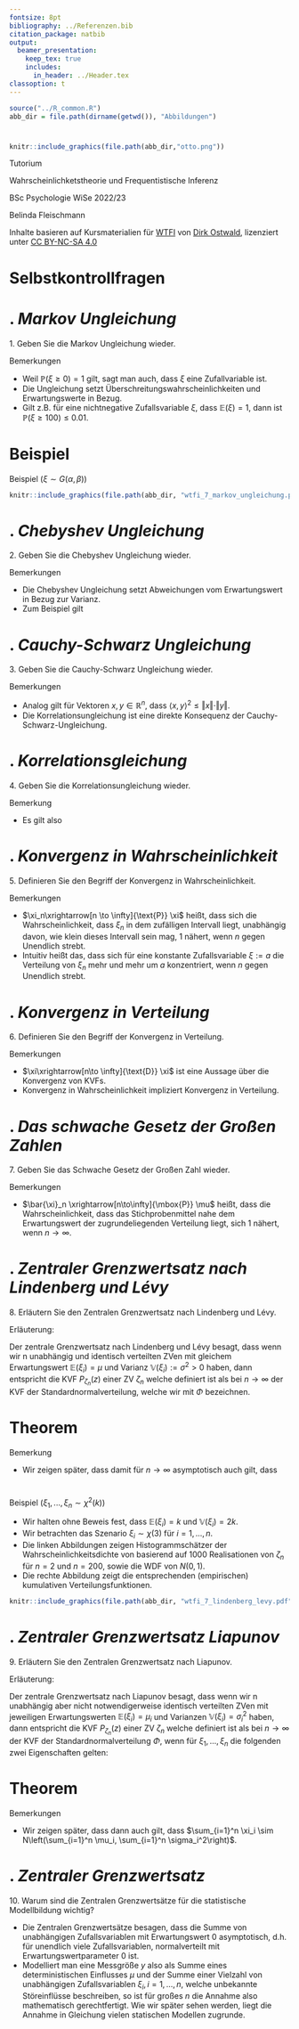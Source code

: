 ```yaml
---
fontsize: 8pt
bibliography: ../Referenzen.bib
citation_package: natbib
output:
  beamer_presentation:
    keep_tex: true
    includes:
      in_header: ../Header.tex
classoption: t  
---
```



```r
source("../R_common.R")
abb_dir = file.path(dirname(getwd()), "Abbildungen")
```

#  {.plain}
\center
```r
knitr::include_graphics(file.path(abb_dir,"otto.png"))
```

\vspace{2mm}

\huge
Tutorium 

\Large
Wahrscheinlichketstheorie und Frequentistische Inferenz
\vspace{4mm}

\normalsize
BSc Psychologie WiSe 2022/23

\vspace{12mm}
\normalsize
Belinda Fleischmann

\vspace{3mm}
\scriptsize
Inhalte basieren auf Kursmaterialien für [WTFI](https://www.ipsy.ovgu.de/Institut/Abteilungen+des+Institutes/Methodenlehre+I+_+Experimentelle+und+Neurowissenschaftliche+Psychologie/Lehre/Wintersemester+2023/Wahrscheinlichkeitstheorie+und+Frequentistische+Inferenz.html) von [Dirk Ostwald](https://www.ipsy.ovgu.de/Institut/Abteilungen+des+Institutes/Methodenlehre+I+_+Experimentelle+und+Neurowissenschaftliche+Psychologie/Team/Dirk+Ostwald.html), lizenziert unter [CC BY-NC-SA 4.0](https://creativecommons.org/licenses/by-sa/4.0/deed.de)



#  {.plain}
\vfill
\center
\huge
\text{(7) Ungleichungen und Grenzwerte}

# Selbstkontrollfragen
\small
\vfill

\begin{enumerate}
\item Geben Sie die Markov Ungleichung wieder.
\item Geben Sie die Chebyshev Ungleichung wieder.
\item Geben Sie die Cauchy-Schwarz Ungleichung wieder.
\item Geben Sie die Korrelationsungleichung wieder.
\item Definieren Sie den Begriff der Konvergenz in Wahrscheinlichkeit.
\item Definieren Sie den Begriff der Konvergenz in Verteilung.
\item Geben Sie das Schwache Gesetz der Großen Zahl wieder.
\item Erläutern Sie den Zentralen Grenzwertsatz nach Lindenberg und Lévy.
\item Erläutern Sie den Zentralen Grenzwertsatz nach Liapunov.
\item Warum sind die Zentralen Grenzwertsätze für die statistische Modellbildung wichtig?
\end{enumerate}



# \textcolor{darkblue}{SKF 1}. *Markov Ungleichung*

\large
\color{darkblue} 1. Geben Sie die Markov Ungleichung wieder.

\vspace{3mm}
\color{black}
\footnotesize

\begin{theorem}[Markov Ungleichung]
\justifying
\normalfont
$\xi$ sei eine Zufallsvariable mit $\mathbb{P}(\xi \ge 0) = 1$. Dann gilt für alle  $x \in \mathbb{R}$, dass
\begin{equation}
\mathbb{P}(\xi \ge x) \le \frac{\mathbb{E}(\xi)}{x}.
\end{equation}
\end{theorem}


\color{darkcyan}
Bemerkungen

* \color{darkcyan} Weil $\mathbb{P}(\xi \ge 0) = 1$ gilt, sagt man auch, dass $\xi$ eine \textit{nicht-negative} Zufallvariable ist.
* Die Ungleichung setzt Überschreitungswahrscheinlichkeiten und Erwartungswerte in Bezug.
* Gilt z.B. für eine nichtnegative Zufallsvariable $\xi$, dass $\mathbb{E}(\xi) = 1$, dann ist $\mathbb{P}(\xi \ge 100) \le 0.01$.



# \color{darkcyan} Beispiel 
\footnotesize

Beispiel ($\xi \sim G(\alpha,\beta)$)
\vspace{1mm}

\begin{itemize}
\item Wir halten ohne Beweis fest, dass für $\xi \sim G(\alpha,\beta)$ gilt, dass $\mathbb{E}(\xi) = \alpha\beta$.
\item Wir betrachten den Fall $\alpha := 5, \beta := 2$, so dass $G(x;5,2) = \chi^2(10)$
\end{itemize}

```r
knitr::include_graphics(file.path(abb_dir, "wtfi_7_markov_ungleichung.pdf"))
```



# \textcolor{darkblue}{SKF 2}. *Chebyshev Ungleichung*

\large
\color{darkblue} 2. Geben Sie die Chebyshev Ungleichung wieder.

\vspace{3mm}
\color{black}
\footnotesize

\begin{theorem}[Chebyshev Ungleichung]
\justifying
\normalfont
Es sei $\xi$ eine Zufallsvariable mit Varianz $\mathbb{V}(\xi)$. Dann gilt für alle $x \in \mathbb{R}$
\begin{equation}
\mathbb{P}(|\xi - \mathbb{E}(\xi)| \ge x) \le \frac{\mathbb{V}(\xi)}{x^2}.
\end{equation}
\end{theorem}
Bemerkungen

\color{darkcyan}
* \color{darkcyan} Die Chebyshev Ungleichung setzt Abweichungen vom Erwartungswert in Bezug zur Varianz.
* Zum Beispiel gilt
\begin{equation}
\mathbb{P}\left(|\xi - \mathbb{E}(\xi)| \ge 3 \sqrt{\mathbb{V}(\xi)}\right)
\le  \frac{\mathbb{V}(\xi)}{\left(3 \sqrt{\mathbb{V}(\xi)}\right)^2} =
\frac{1}{9}.
\end{equation}



# \textcolor{darkblue}{SKF 3}. *Cauchy-Schwarz Ungleichung*

\large
\color{darkblue} 3. Geben Sie die Cauchy-Schwarz Ungleichung wieder.

\vspace{3mm}
\color{black}
\footnotesize

\begin{theorem}[Cauchy-Schwarz-Ungleichung]
\normalfont
\justifying
$\xi$ und $\ups$ seien zwei Zufallsvariablen und $\mathbb{E}(\xi\ups)$ sei endlich. 
Dann gilt
\begin{equation}
\mathbb{E}(\xi\ups)^2 \le \mathbb{E}\left(\xi^2\right)\mathbb{E}\left(\ups^2 \right).
\end{equation}
\end{theorem}

\color{darkcyan}
Bemerkungen

* \color{darkcyan} Analog gilt für Vektoren $x,y \in \mathbb{R}^n$, dass $\langle x,y \rangle^2 \le \Vert x \Vert \cdot \Vert y \Vert$.
* Die Korrelationsungleichung ist eine direkte Konsequenz der Cauchy-Schwarz-Ungleichung.



# \textcolor{darkblue}{SKF 4}. *Korrelationsgleichung*

\large
\color{darkblue} 4. Geben Sie die Korrelationsungleichung wieder.

\vspace{3mm}
\color{black}
\footnotesize

\begin{theorem}[Korrelationsungleichung]
\justifying
\normalfont
$\xi$ und $\ups$ seien Zufallsvariablen mit $\mathbb{V}(\xi), \mathbb{V}(\ups) > 0$. Dann gilt
\begin{equation}
\rho(\xi,\ups)^2
= \frac{\mathbb{C}(\xi,\ups)^2}{\mathbb{V}(\xi)\mathbb{V}(\ups)}
\le 1.
\end{equation}
\end{theorem}

\color{darkcyan}
Bemerkung

* \color{darkcyan} Es gilt also 
\begin{equation}
\rho(\xi,\ups)^2 \le 1 \Leftrightarrow |\rho(\xi,\ups)| \le 1 \Leftrightarrow \rho(\xi,\ups) \in [-1,1].
\end{equation}



# \textcolor{darkblue}{SKF 5}. *Konvergenz in Wahrscheinlichkeit*

\large
\color{darkblue} 5. Definieren Sie den Begriff der Konvergenz in Wahrscheinlichkeit.

\vspace{3mm}
\color{black}
\footnotesize

\begin{definition}[Konvergenz in Wahrscheinlichkeit]
\justifying
Eine Folge von Zufallsvariable $\xi_1,\xi_2,...$ \textit{konvergiert gegen eine Zufallsvariable $\xi$ in Wahrscheinlichkeit}, wenn für jedes noch so kleine $\epsilon > 0$ gilt, dass
\begin{equation}
\lim_{n \to \infty} \mathbb{P}(|\xi_n - \xi| < \epsilon) 	= 1 \Leftrightarrow
\lim_{n \to \infty} \mathbb{P}(|\xi_n - \xi| \ge \epsilon) 	= 0
\end{equation}
Die Konvergenz von $\xi_1,\xi_2,....$ gegen $\xi$ in Wahrscheinlichkeit wird geschrieben als
\begin{equation}
\xi_n\xrightarrow[n \to \infty]{\mbox{P}} \xi
\end{equation}
\end{definition}

\color{darkcyan}
Bemerkungen

* \color{darkcyan} $\xi_n\xrightarrow[n \to \infty]{\text{P}} \xi$  heißt, dass sich die Wahrscheinlichkeit, 
 dass $\xi_n$ in dem zufälligen Intervall 
\begin{equation} 
]\xi-\epsilon, \xi+\epsilon[
\end{equation}
liegt, unabhängig davon, wie klein dieses Intervall sein mag, $1$ nähert, wenn $n$ gegen Unendlich strebt.
* Intuitiv heißt das, dass sich für eine konstante Zufallsvariable $\xi := a$ die Verteilung 
  von $\xi_n$ mehr und mehr um $a$ konzentriert, wenn $n$ gegen Unendlich strebt.
  


# \textcolor{darkblue}{SKF 6}. *Konvergenz in Verteilung*

\large
\color{darkblue} 6. Definieren Sie den Begriff der Konvergenz in Verteilung.

\vspace{3mm}
\color{black}
\footnotesize

\begin{definition}[Konvergenz in Verteilung]
\justifying
Eine Folge $\xi_1,\xi_2,...$ von Zufallsvariablen \textit{konvergiert in Verteilung 
gegen eine Zufallsvariable $\xi$}, wenn
\begin{equation}
\lim_{n \to \infty} P_{\xi_n}(x) = P_\xi(x).
\end{equation}
für alle $\xi$ an denen $P_\xi$ stetig ist.
Die Konvergenz in Verteilung von $\xi_1,\xi_2,...$ gegen $\xi$ wird geschrieben als
\begin{equation}
\xi_n\xrightarrow[n\to \infty]{\text{D}} \xi,
\end{equation}
Gilt $\xi_n\xrightarrow[n\to \infty]{\text{D}} \xi$, dann heißt die Verteilung von 
$\xi$ die \textit{asymptotische Verteilung der Folge $\xi_1,\xi_2,...$}.
\end{definition}

\color{darkcyan}Bemerkungen

* \color{darkcyan} $\xi\xrightarrow[n\to \infty]{\text{D}} \xi$ ist eine Aussage über die Konvergenz von KVFs.
* Konvergenz in Wahrscheinlichkeit impliziert Konvergenz in Verteilung.




# \textcolor{darkblue}{SKF 7}. *Das schwache Gesetz der Großen Zahlen*

\large
\color{darkblue} 7. Geben Sie das Schwache Gesetz der Großen Zahl wieder.

\vspace{3mm}
\color{black}
\footnotesize

\begin{theorem}[Schwaches Gesetz der Großen Zahl]
\justifying
\normalfont
$\xi_1,...,\xi_n$ seien unabhängig und gleichverteilte Zufallsvariablen mit 
$\mathbb{E}(\xi_i) = \mu$ für alle $i = 1,...,n$. Weiterhin bezeichne
\begin{equation}
\bar{\xi}_n := \frac{1}{n}\sum_{i=1}^n \xi_i
\end{equation}
das Stichprobenmittel der $\xi_i, i = 1,...,n$. Dann konvergiert $\bar{\xi}_n$ in
Wahrscheinlichkeit gegen $\mu$,
\begin{equation}
\bar{\xi}_n \xrightarrow[n \to \infty]{\mbox{P}} \mu.
\end{equation}
\end{theorem}

\footnotesize
\color{darkcyan}Bemerkungen

* \color{darkcyan} $\bar{\xi}_n \xrightarrow[n\to\infty]{\mbox{P}} \mu$ heißt, dass die Wahrscheinlichkeit,
dass das Stichprobenmittel nahe dem Erwartungswert der zugrundeliegenden Verteilung
liegt, sich 1 nähert, wenn $n\to\infty$.



# \textcolor{darkblue}{SKF 8}. *Zentraler Grenzwertsatz nach Lindenberg und Lévy*

\large
\color{darkblue} 8. Erläutern Sie den Zentralen Grenzwertsatz nach Lindenberg und Lévy.

\vspace{3mm}
\color{black}
\footnotesize

Erläuterung: 

Der zentrale Grenzwertsatz nach Lindenberg und Lévy besagt, dass wenn wir n unabhängig und identisch verteilten ZVen mit gleichem Erwartungswert $\mathbb{E}(\xi_i) = \mu$ und Varianz $\mathbb{V}(\xi_i) := \sigma^2 > 0$ haben, dann entspricht die KVF $P_{\zeta_n}(z)$ einer ZV $\zeta_n$ welche definiert ist als
\begin{align*}
\zeta_n:= \sqrt{n}\left(\frac{\bar{\xi}_n - \mu}{\sigma}\right)
\end{align*}
bei $n \to \infty$ der KVF der Standardnormalverteilung, welche wir mit $\Phi$ bezeichnen. 



# \color{darkcyan} Theorem
\footnotesize
\begin{theorem}[Zentraler Grenzwertsatz nach Lindenberg und Lévy]
\justifying
\normalfont
$\xi_1,...,\xi_n$ seien unabhängig und identisch verteilte Zufallsvariablen mit
\begin{equation}
\mathbb{E}(\xi_i) := \mu \mbox{ und }
\mathbb{V}(\xi_i) := \sigma^2 > 0
\mbox{ für alle } i = 1,....,n.
\end{equation}
Weiterhin sei $\zeta_n$ die Zufallsvariable definiert als
\begin{equation}
\zeta_n := \sqrt{n}\left(\frac{\bar{\xi}_n - \mu}{\sigma}\right).
\end{equation}
Dann gilt für alle $z \in \mathbb{R}$
\begin{equation}
\lim_{n \to \infty} P_{\zeta_n}(z) = \Phi(z),
\end{equation}
wobei $\Phi$ die kumulative Verteilungsfunktion der Standardnormalverteilung bezeichnet.
\end{theorem}

\footnotesize
Bemerkung

* Wir zeigen später, dass damit für $n\to\infty$ asymptotisch auch gilt, dass
\begin{equation}
\sum_{i=1}^n \xi_i \sim N(n\mu, n\sigma^2)
\mbox{ und }
\bar{\xi}_n \sim N\left(\mu,\frac{\sigma^2}{n}\right).
\end{equation}


# 

\footnotesize
Beispiel ($\xi_1,...,\xi_n \sim \chi^2(k)$)

\footnotesize
* Wir halten ohne Beweis fest, dass $\mathbb{E}(\xi_i) = k$ und $\mathbb{V}(\xi_i) = 2k$.
* Wir betrachten das Szenario $\xi_i \sim \chi(3)$ für $i = 1,...,n$.
* Die linken Abbildungen zeigen Histogrammschätzer der Wahrscheinlichkeitsdichte von
\begin{equation}
\zeta_n := \sqrt{n}\left(\frac{\bar{\xi}_n - \mu}{\sigma}\right)
\end{equation}
basierend auf 1000 Realisationen von $\zeta_n$ für $n = 2$ und $n = 200$, sowie die WDF von $N(0,1)$.
* Die rechte Abbildung zeigt die entsprechenden (empirischen) kumulativen Verteilungsfunktionen.

\vspace{1mm}
```r
knitr::include_graphics(file.path(abb_dir, "wtfi_7_lindenberg_levy.pdf"))
```



# \textcolor{darkblue}{SKF 9}. *Zentraler Grenzwertsatz Liapunov*

\large
\color{darkblue} 9. Erläutern Sie den Zentralen Grenzwertsatz nach Liapunov.

\vspace{3mm}
\color{black}
\footnotesize

Erläuterung: 

Der zentrale Grenzwertsatz nach Liapunov besagt, dass wenn wir n unabhängig aber nicht notwendigerweise identisch verteilten ZVen mit jeweiligen Erwartungswerten $\mathbb{E}(\xi_i)=\mu_i$ und Varianzen $\mathbb{V}(\xi_i) = \sigma^2_i$ haben, dann entspricht die KVF $P_{\zeta_n}(z)$ einer ZV $\zeta_n$ welche definiert ist als
\begin{align*}
\zeta_n := \frac{\sum_{i=1}^n \xi_i - \sum_{i=1}^n \mu_i}{\sqrt{\sum_{i=1}^n \sigma_i^2}}
\end{align*}
bei $n \to \infty$ der KVF der Standardnormalverteilung $\Phi$, wenn für $\xi_1,...,\xi_n$ die folgenden zwei Eigenschaften gelten:

\begin{align*}
\mathbb{E}(|\xi_i - \mu_i|^3) < \infty \mbox{ und }
\lim_{n \to \infty} \frac{\sum_{i=1}^n \mathbb{E}\left(|\xi_i - \mu_i|^3\right)}{(\sum_{i=1}^n \sigma_i^2)^{3/2}} = 0.
\end{align*}


# \color{darkcyan} Theorem
\footnotesize
\begin{theorem}[Zentraler Grenzwertsatz nach Liapounov]
\justifying
\normalfont
$\xi_1,...,\xi_n$ seien unabhängige aber nicht notwendigerweise identisch verteilten Zufallsvariablen mit
\begin{equation}
\mathbb{E}(\xi_i) := \mu_i \mbox{ und }
\mathbb{V}(\xi_i) := \sigma^2_i > 0
\mbox{ für alle } i = 1,....,n.
\end{equation}
Weiterhin sollen für $\xi_1,...,\xi_n$ folgend Eigenschaften gelten:
\begin{equation}
\mathbb{E}(|\xi_i - \mu_i|^3) < \infty \mbox{ und }
\lim_{n \to \infty} \frac{\sum_{i=1}^n \mathbb{E}\left(|\xi_i - \mu_i|^3\right)}{(\sum_{i=1}^n \sigma_i^2)^{3/2}} = 0.
\end{equation}
Dann gilt für die Zufallsvariable $\zeta_n$ definiert als
\begin{equation}
\zeta_n := \frac{\sum_{i=1}^n \xi_i - \sum_{i=1}^n \mu_i}{\sqrt{\sum_{i=1}^n \sigma_i^2}},
\end{equation}
für alle $z\in\mathbb{R}$, dass
\begin{equation}
\lim_{n \to \infty} P_{\zeta_n}(z) = \Phi(z),
\end{equation}
wobei $\Phi$ KVF der Standardnormalverteilung bezeichnet.
\end{theorem}

Bemerkungen 

* Wir zeigen später, dass dann auch gilt, dass $\sum_{i=1}^n \xi_i \sim N\left(\sum_{i=1}^n \mu_i, \sum_{i=1}^n \sigma_i^2\right)$.




# \textcolor{darkblue}{SKF 10}. *Zentraler Grenzwertsatz*

\large
\color{darkblue} 10. Warum sind die Zentralen Grenzwertsätze für die statistische Modellbildung wichtig?

\vspace{3mm}
\color{black}
\footnotesize

* \justifying Die Zentralen Grenzwertsätze besagen, dass die Summe von unabhängigen
Zufallsvariablen mit Erwartungswert 0 asymptotisch, d.h. für unendlich viele 
Zufallsvariablen, normalverteilt mit Erwartungswertparameter 0 ist.
* Modelliert man eine Messgröße $y$ also als Summe eines deterministischen
Einflusses $\mu$ und der Summe
\begin{equation}
\varepsilon := \sum_{i=1}^n \xi_i
\end{equation}
einer Vielzahl von unabhängigen Zufallsvariablen $\xi_i, i = 1,...,n$, welche
unbekannte Störeinflüsse beschreiben, so ist für großes $n$ die Annahme
\begin{equation}\label{eq:stat_model}
y = \mu + \varepsilon \mbox{ mit } \varepsilon \sim N(0,\sigma^2)
\end{equation}
also mathematisch gerechtfertigt. Wie wir später sehen werden, liegt die Annahme
in Gleichung \eqref{eq:stat_model} vielen statischen Modellen zugrunde.



